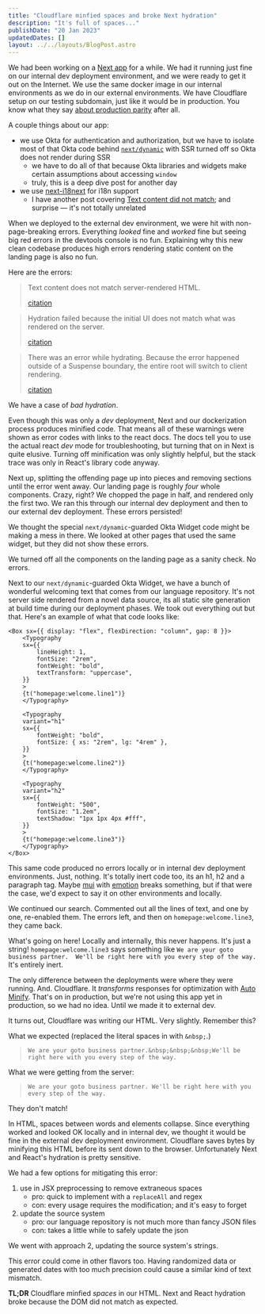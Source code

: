 ```yaml
---
title: "Cloudflare minfied spaces and broke Next hydration"
description: "It's full of spaces..."
publishDate: "20 Jan 2023"
updatedDates: []
layout: ../../layouts/BlogPost.astro
---
```


We had been working on a [Next app](https://nextjs.org/) for a while. We had it running just fine on our internal dev deployment environment, and we were ready to get it out on the Internet. We use the same docker image in our internal environments as we do in our external environments. We have Cloudflare setup on our testing subdomain, just like it would be in production. You know what they say [about production parity](https://12factor.net/dev-prod-parity) after all.

A couple things about our app:

* we use Okta for authentication and authorization, but we have to isolate most of that Okta code behind [`next/dynamic`](https://nextjs.org/docs/advanced-features/dynamic-import) with SSR turned off so Okta does not render during SSR
    * we have to do all of that because Okta libraries and widgets make certain assumptions about accessing `window`
    * truly, this is a deep dive post for another day
* we use [next-i18next](https://github.com/i18next/next-i18next) for i18n support
    * I have another post covering [Text content did not match](/posts/next-i18next-text-content-did-not-match); and surprise — it's not totally unrelated

When we deployed to the external dev environment, we were hit with non-page-breaking errors. Everything _looked_ fine and _worked_ fine but seeing big red errors in the devtools console is no fun. Explaining why this new clean codebase produces high errors rendering static content on the landing page is also no fun.

Here are the errors:

> Text content does not match server-rendered HTML.
>
> [citation](https://reactjs.org/docs/error-decoder.html/?invariant=425)

> Hydration failed because the initial UI does not match what was rendered on the server.
>
> [citation](https://reactjs.org/docs/error-decoder.html/?invariant=418)

> There was an error while hydrating. Because the error happened outside of a Suspense boundary, the entire root will switch to client rendering.
>
> [citation](https://reactjs.org/docs/error-decoder.html/?invariant=423)

We have a case of _bad hydration_.

Even though this was only a _dev_ deployment, Next and our dockerization process produces minified code. That means all of these warnings were shown as error codes with links to the react docs. The docs tell you to use the actual react _dev_ mode for troubleshooting, but turning that on in Next is quite elusive. Turning off minification was only slightly helpful, but the stack trace was only in React's library code anyway.

Next up, splitting the offending page up into pieces and removing sections until the error went away. Our landing page is roughly _four_ whole components. Crazy, right? We chopped the page in half, and rendered only the first two. We ran this through our internal dev deployment and then to our external dev deployment. These errors persisted!

We thought the special `next/dynamic`-guarded Okta Widget code might be making a mess in there. We looked at other pages that used the same widget, but they did not show these errors. 

We turned off all the components on the landing page as a sanity check. No errors.

Next to our `next/dynamic`-guarded Okta Widget, we have a bunch of wonderful welcoming text that comes from our language repository. It's not server side rendered from a novel data source, its all static site generation at build time during our deployment phases. We took out everything out but that. Here's an example of what that code looks like:

```tsx
<Box sx={{ display: "flex", flexDirection: "column", gap: 8 }}>
    <Typography
    sx={{
        lineHeight: 1,
        fontSize: "2rem",
        fontWeight: "bold",
        textTransform: "uppercase",
    }}
    >
    {t("homepage:welcome.line1")}
    </Typography>

    <Typography
    variant="h1"
    sx={{
        fontWeight: "bold",
        fontSize: { xs: "2rem", lg: "4rem" },
    }}
    >
    {t("homepage:welcome.line2")}
    </Typography>

    <Typography
    variant="h2"
    sx={{
        fontWeight: "500",
        fontSize: "1.2em",
        textShadow: "1px 1px 4px #fff",
    }}
    >
    {t("homepage:welcome.line3")}
    </Typography>
</Box>
```

This same code produced no errors locally or in internal dev deployment environments. Just, nothing. It's totally inert code too, its an h1, h2 and a paragraph tag. Maybe [mui](https://mui.com/) with [emotion](https://emotion.sh/docs/introduction) breaks something, but if that were the case, we'd expect to say it on other environments and locally.

We continued our search. Commented out all the lines of text, and one by one, re-enabled them. The errors left, and then on `homepage:welcome.line3`, they came back.

What's going on here! Locally and internally, this never happens. It's just a string! `homepage:welcome.line3` says something like `We are your goto business partner.  We'll be right here with you every step of the way.` It's entirely inert.

The only difference between the deployments were where they were running. And. Cloudflare. It _transforms_ responses for optimization with [Auto Minify](https://support.cloudflare.com/hc/en-us/articles/200168196-Using-Cloudflare-Auto-Minify). That's on in production, but we're not using this app yet in production, so we had no idea. Until we made it to external dev.

It turns out, Cloudflare was writing our HTML. Very slightly. Remember this?

What we expected (replaced the literal spaces in with `&nbsp;`.)

> `We are your goto business partner.&nbsp;&nbsp;&nbsp;We'll be right here with you every step of the way.`

What we were getting from the server:

> `We are your goto business partner. We'll be right here with you every step of the way.`

They don't match!

In HTML, spaces between words and elements collapse. Since everything worked and looked OK locally and in internal dev, we thought it would be fine in the external dev deployment environment. Cloudflare saves bytes by minifying this HTML before its sent down to the browser. Unfortunately Next and React's hydration is pretty sensitive.

We had a few options for mitigating this error:

1. use in JSX preprocessing to remove extraneous spaces
    * pro: quick to implement with a `replaceAll` and regex
    * con: every usage requires the modification; and it's easy to forget
2. update the source system
    * pro: our language repository is not much more than fancy JSON files
    * con: takes a little while to safely update the json 
    
We went with approach 2, updating the source system's strings.

This error could come in other flavors too. Having randomized data or generated dates with too much precision could cause a similar kind of text mismatch.

**TL;DR** Cloudflare minfied _spaces_ in our HTML. Next and React hydration broke because the DOM did not match as expected.